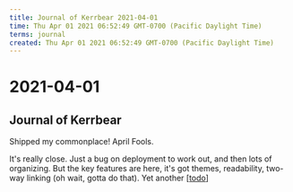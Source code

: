 ```yaml
---
title: Journal of Kerrbear 2021-04-01
time: Thu Apr 01 2021 06:52:49 GMT-0700 (Pacific Daylight Time)
terms: journal
created: Thu Apr 01 2021 06:52:49 GMT-0700 (Pacific Daylight Time)
---
```


# 2021-04-01

## Journal of Kerrbear

Shipped my commonplace! April Fools.

It's really close. Just a bug on deployment to work out, and then lots of organizing. But the key features are here, it's got themes, readability, two-way linking (oh wait, gotta do that). Yet another [[todo]]

[//begin]: # 'Autogenerated link references for markdown compatibility'
[todo]: ../../todo 'Todo'
[//end]: # 'Autogenerated link references'
